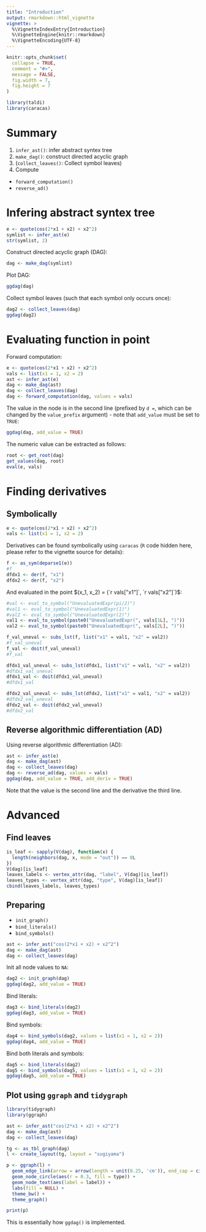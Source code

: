 ```yaml
---
title: "Introduction"
output: rmarkdown::html_vignette
vignette: >
  %\VignetteIndexEntry{Introduction}
  %\VignetteEngine{knitr::rmarkdown}
  %\VignetteEncoding{UTF-8}
---
```


```r
knitr::opts_chunk$set(
  collapse = TRUE,
  comment = "#>",
  message = FALSE,
  fig.width = 7, 
  fig.height = 7
)
```

```r
library(taldi)
library(caracas)
```

# Summary

1. `infer_ast()`: infer abstract syntex tree
2. `make_dag()`: construct directed acyclic graph
3. (`collect_leaves()`: Collect symbol leaves)
4. Compute
  * `forward_computation()`
  * `reverse_ad()`

# Infering abstract syntex tree

```r
e <- quote(cos(2*x1 + x2) + x2^2)
symlist <- infer_ast(e)
str(symlist, 2)
```

Construct directed acyclic graph (DAG):

```r
dag <- make_dag(symlist)
```

Plot DAG:

```r
ggdag(dag)
```


Collect symbol leaves (such that each symbol only occurs once):

```r
dag2 <- collect_leaves(dag)
ggdag(dag2)
```


# Evaluating function in point

Forward computation:

```r
e <- quote(cos(2*x1 + x2) + x2^2)
vals <- list(x1 = 1, x2 = 2)
ast <- infer_ast(e)
dag <- make_dag(ast)
dag <- collect_leaves(dag)
dag <- forward_computation(dag, values = vals)
```

The value in the node is in the second line (prefixed by `d = `, which can be changed by the `value_prefix` argument) - note that `add_value` must be set to `TRUE`:

```r
ggdag(dag, add_value = TRUE)
```

The numeric value can be extracted as follows:

```r
root <- get_root(dag)
get_values(dag, root)
eval(e, vals)
```




# Finding derivatives

## Symbolically

```r
e <- quote(cos(2*x1 + x2) + x2^2)
vals <- list(x1 = 1, x2 = 2)
```

Derivatives can be found symbolically using `caracas` (`R` code hidden here, please refer to the vignette source for details):

```r
f <- as_sym(deparse1(e))
#f
dfdx1 <- der(f, "x1")
dfdx2 <- der(f, "x2")
```

\begin{align}
  f(x_1, x_2) &= `r tex(f)` \\
  \frac{\partial f}{\partial x_1} &= `r tex(dfdx1)` \\
  \frac{\partial f}{\partial x_2} &= `r tex(dfdx2)`
\end{align}

And evaluated in the point $(x_1, x_2) = (`r vals["x1"]`, `r vals["x2"]`)$:

```r
#val <- eval_to_symbol("UnevaluatedExpr(pi/2)")
#val1 <- eval_to_symbol("UnevaluatedExpr(1)")
#val2 <- eval_to_symbol("UnevaluatedExpr(2)")
val1 <- eval_to_symbol(paste0("UnevaluatedExpr(", vals[1L], ")"))
val2 <- eval_to_symbol(paste0("UnevaluatedExpr(", vals[2L], ")"))

f_val_uneval <- subs_lst(f, list("x1" = val1, "x2" = val2))
#f_val_uneval
f_val <- doit(f_val_uneval)
#f_val

dfdx1_val_uneval <- subs_lst(dfdx1, list("x1" = val1, "x2" = val2))
#dfdx1_val_uneval
dfdx1_val <- doit(dfdx1_val_uneval)
#dfdx1_val

dfdx2_val_uneval <- subs_lst(dfdx2, list("x1" = val1, "x2" = val2))
#dfdx2_val_uneval
dfdx2_val <- doit(dfdx2_val_uneval)
#dfdx2_val
```

\begin{align}
  f\left (`r tex(val1)`, `r tex(val2)` \right ) 
    &= `r tex(f_val_uneval)` 
     = `r tex(f_val)` 
     \approx `r N(f_val, 5)`\\
  \frac{\partial f}{\partial x_1} \Bigg \vert_{x_1 = x_2 = `r tex(val1)`}
    &= `r tex(dfdx1_val_uneval)` 
     = `r tex(dfdx1_val)` 
     \approx `r N(dfdx1_val, 5)` \\
  \frac{\partial f}{\partial x_2} \Bigg \vert_{x_1 = x_2 = `r tex(val2)`}
    &= `r tex(dfdx2_val_uneval)` 
     = `r tex(dfdx2_val)` 
     \approx `r N(dfdx2_val, 5)` 
\end{align}

## Reverse algorithmic differentiation (AD)

Using reverse algorithmic differentiation (AD):

```r
ast <- infer_ast(e)
dag <- make_dag(ast)
dag <- collect_leaves(dag)
dag <- reverse_ad(dag, values = vals)
ggdag(dag, add_value = TRUE, add_deriv = TRUE)
```

Note that the value is the second line and the derivative the third line.

# Advanced 

## Find leaves

```r
is_leaf <- sapply(V(dag), function(x) {
  length(neighbors(dag, x, mode = "out")) == 0L
})
V(dag)[is_leaf]
leaves_labels <- vertex_attr(dag, "label", V(dag)[is_leaf])
leaves_types <- vertex_attr(dag, "type", V(dag)[is_leaf])
cbind(leaves_labels, leaves_types)
```



## Preparing

* `init_graph()`
* `bind_literals()`
* `bind_symbols()`

```r
ast <- infer_ast("cos(2*x1 + x2) + x2^2")
dag <- make_dag(ast)
dag <- collect_leaves(dag)
```

Init all node values to `NA`:

```r
dag2 <- init_graph(dag)
ggdag(dag2, add_value = TRUE)
```

Bind literals:

```r
dag3 <- bind_literals(dag2)
ggdag(dag3, add_value = TRUE)
```

Bind symbols:

```r
dag4 <- bind_symbols(dag2, values = list(x1 = 1, x2 = 2))
ggdag(dag4, add_value = TRUE)
```

Bind both literals and symbols:

```r
dag5 <- bind_literals(dag2)
dag5 <- bind_symbols(dag5, values = list(x1 = 1, x2 = 2))
ggdag(dag5, add_value = TRUE)
```



## Plot using `ggraph` and `tidygraph`


```r
library(tidygraph)
library(ggraph)
```

```r
ast <- infer_ast("cos(2*x1 + x2) + x2^2")
dag <- make_dag(ast)
dag <- collect_leaves(dag)

tg <- as_tbl_graph(dag)
l <- create_layout(tg, layout = "sugiyama")

p <- ggraph(l) + 
  geom_edge_link(arrow = arrow(length = unit(0.25, 'cm')), end_cap = circle(0.85, 'cm')) + 
  geom_node_circle(aes(r = 0.3, fill = type)) + 
  geom_node_text(aes(label = label)) + 
  labs(fill = NULL) + 
  theme_bw() + 
  theme_graph()

print(p)  
```

This is essentially how `ggdag()` is implemented.


